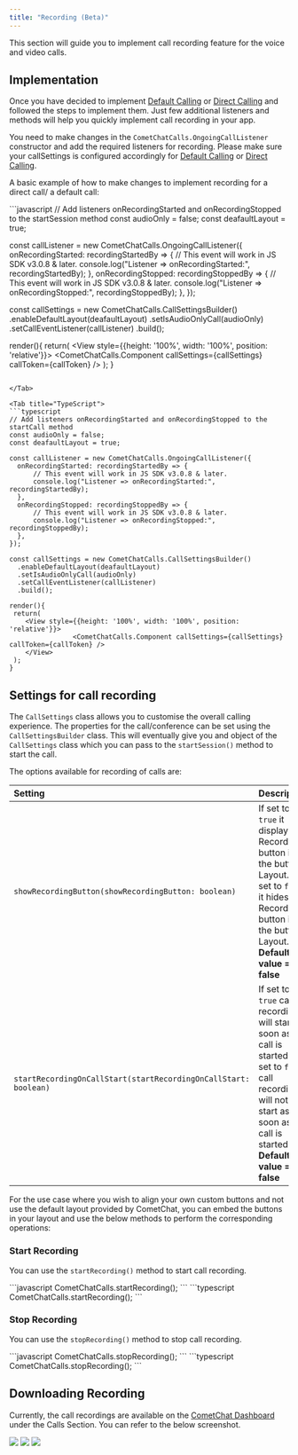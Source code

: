 ```yaml
---
title: "Recording (Beta)"
---
```




This section will guide you to implement call recording feature for the voice and video calls.

## Implementation

Once you have decided to implement [Default Calling](/sdk/react-native/default-call) or [Direct Calling](/sdk/react-native/direct-call) and followed the steps to implement them. Just few additional listeners and methods will help you quickly implement call recording in your app.

You need to make changes in the `CometChatCalls.OngoingCallListener` constructor and add the required listeners for recording. Please make sure your callSettings is configured accordingly for [Default Calling](/sdk/react-native/default-call) or [Direct Calling](/sdk/react-native/direct-call).

A basic example of how to make changes to implement recording for a direct call/ a default call:

<Tabs>
<Tab title="JavaScript">
```javascript
// Add listeners onRecordingStarted and onRecordingStopped to the startSession method
const audioOnly = false;
const deafaultLayout = true;

const callListener = new CometChatCalls.OngoingCallListener({
  onRecordingStarted: recordingStartedBy => {
      // This event will work in JS SDK v3.0.8 & later.
      console.log("Listener => onRecordingStarted:", recordingStartedBy);
  },
  onRecordingStopped: recordingStoppedBy => {
      // This event will work in JS SDK v3.0.8 & later.
      console.log("Listener => onRecordingStopped:", recordingStoppedBy);
  },
});

const callSettings = new CometChatCalls.CallSettingsBuilder()
  .enableDefaultLayout(deafaultLayout)
  .setIsAudioOnlyCall(audioOnly)
  .setCallEventListener(callListener)
  .build();

render(){
 return(
    <View style={{height: '100%', width: '100%', position: 'relative'}}>
				<CometChatCalls.Component callSettings={callSettings} callToken={callToken} />
    </View>
 );
}
```

</Tab>

<Tab title="TypeScript">
```typescript
// Add listeners onRecordingStarted and onRecordingStopped to the startCall method
const audioOnly = false;
const deafaultLayout = true;

const callListener = new CometChatCalls.OngoingCallListener({
  onRecordingStarted: recordingStartedBy => {
      // This event will work in JS SDK v3.0.8 & later.
      console.log("Listener => onRecordingStarted:", recordingStartedBy);
  },
  onRecordingStopped: recordingStoppedBy => {
      // This event will work in JS SDK v3.0.8 & later.
      console.log("Listener => onRecordingStopped:", recordingStoppedBy);
  },
});

const callSettings = new CometChatCalls.CallSettingsBuilder()
  .enableDefaultLayout(deafaultLayout)
  .setIsAudioOnlyCall(audioOnly)
  .setCallEventListener(callListener)
  .build();

render(){
 return(
    <View style={{height: '100%', width: '100%', position: 'relative'}}>
				<CometChatCalls.Component callSettings={callSettings} callToken={callToken} />
    </View>
 );
}
```

</Tab>

</Tabs>

## Settings for call recording

The `CallSettings` class allows you to customise the overall calling experience. The properties for the call/conference can be set using the `CallSettingsBuilder` class. This will eventually give you and object of the `CallSettings` class which you can pass to the `startSession()` method to start the call.

The options available for recording of calls are:

| Setting                                                         | Description                                                                                                                                                                          |
| :--------------------------------------------------------------- | :------------------------------------------------------------------------------------------------------------------------------------------------------------------------------------ |
| `showRecordingButton(showRecordingButton: boolean)`             | If set to `true` it displays the Recording button in the button Layout. if set to `false` it hides the Recording button in the button Layout. **Default value = false**              |
| `startRecordingOnCallStart(startRecordingOnCallStart: boolean)` | If set to `true` call recording will start as soon as the call is started. if set to `false` call recording will not start as soon as the call is started. **Default value = false** |

For the use case where you wish to align your own custom buttons and not use the default layout provided by CometChat, you can embed the buttons in your layout and use the below methods to perform the corresponding operations:

### Start Recording

You can use the `startRecording()` method to start call recording.

<Tabs>
<Tab title="JavaScript">
```javascript
CometChatCalls.startRecording();
```

</Tab>

<Tab title="TypeScript">
```typescript
CometChatCalls.startRecording();
```

</Tab>

</Tabs>

### Stop Recording

You can use the `stopRecording()` method to stop call recording.

<Tabs>
<Tab title="JavaScript">
```javascript
CometChatCalls.stopRecording();
```

</Tab>

<Tab title="TypeScript">
```typescript
CometChatCalls.stopRecording();
```

</Tab>

</Tabs>

## Downloading Recording

Currently, the call recordings are available on the [CometChat Dashboard](https://app.cometchat.com) under the Calls Section. You can refer to the below screenshot.

<Frame>
  <img src="/images/1599bf3a-zilsopkkkqhmf5w9s698c0il4r48pnpnwohzvy0pwlf2c4zdgyc7vwdwnv8yua1n-5b58e8c9377ee9bac1626a390525d975.png" />
</Frame>

<Frame>
  <img src="/images/0dbede41-973pm755w3ywers0zxwnyihpqlnnq43tnbmnreqtkm3d3whsowi52iiqsbkbqze1-4eb5d3cce059b21d7a1add99427296dd.png" />
</Frame>

<Frame>
  <img src="/images/aff2fac9-5hk4d3gfcr4kx6wwp93698ocwe5tyfp4owfvidbxczmoeebruiejzdz5zxkd1t47-aad037f6953c6ba50729c8e00da500ef.png" />
</Frame>
